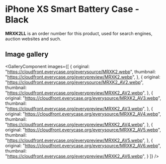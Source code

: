 
# iPhone XS Smart Battery Case - Black

<Callout type='info' emoji='👉🏻'>**MRXK2LL** is an order number for this product, used for search engines, auction websites and such.</Callout>

## Image gallery

<GalleryComponent
    images={[
      {
        original: "https://cloudfront.everycase.org/everysource/MRXK2.webp",
        thumbnail: "https://cloudfront.everycase.org/everypreview/MRXK2.webp",
      },
      {
        original: "https://cloudfront.everycase.org/everysource/MRXK2_AV2.webp",
        thumbnail: "https://cloudfront.everycase.org/everypreview/MRXK2_AV2.webp",
      },
      {
        original: "https://cloudfront.everycase.org/everysource/MRXK2_AV3.webp",
        thumbnail: "https://cloudfront.everycase.org/everypreview/MRXK2_AV3.webp",
      },
      {
        original: "https://cloudfront.everycase.org/everysource/MRXK2_AV4.webp",
        thumbnail: "https://cloudfront.everycase.org/everypreview/MRXK2_AV4.webp",
      },
      {
        original: "https://cloudfront.everycase.org/everysource/MRXK2_AV5.webp",
        thumbnail: "https://cloudfront.everycase.org/everypreview/MRXK2_AV5.webp",
      },
      {
        original: "https://cloudfront.everycase.org/everysource/MRXK2_AV6.webp",
        thumbnail: "https://cloudfront.everycase.org/everypreview/MRXK2_AV6.webp",
      }
    ]}
  />
